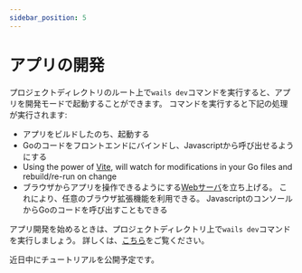 ```yaml
---
sidebar_position: 5
---
```


# アプリの開発

プロジェクトディレクトリのルート上で`wails dev`コマンドを実行すると、アプリを開発モードで起動することができます。 コマンドを実行すると下記の処理が実行されます:

- アプリをビルドしたのち、起動する
- Goのコードをフロントエンドにバインドし、Javascriptから呼び出せるようにする
- Using the power of [Vite](https://vitejs.dev/), will watch for modifications in your Go files and rebuild/re-run on change
- ブラウザからアプリを操作できるようにする[Webサーバ](http://localhost:34115)を立ち上げる。 これにより、任意のブラウザ拡張機能を利用できる。 JavascriptのコンソールからGoのコードを呼び出すこともできる

アプリ開発を始めるときは、プロジェクトディレクトリ上で`wails dev`コマンドを実行しましょう。 詳しくは、[こちら](../reference/cli.mdx#dev)をご覧ください。

近日中にチュートリアルを公開予定です。
